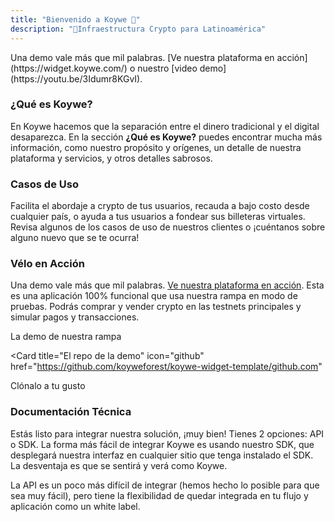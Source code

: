 ```yaml
---
title: "Bienvenido a Koywe 🌳"
description: "👋Infraestructura Crypto para Latinoamérica"
---
```


<Tip>
  Una demo vale más que mil palabras. [Ve nuestra plataforma en
  acción](https://widget.koywe.com/) o nuestro [video
  demo](https://youtu.be/3Idumr8KGvI).
</Tip>

### ¿Qué es Koywe?

En Koywe hacemos que la separación entre el dinero tradicional y el digital
desaparezca. En la sección **¿Qué es Koywe?** puedes encontrar mucha más
información, como nuestro propósito y orígenes, un detalle de nuestra plataforma
y servicios, y otros detalles sabrosos.

<Card title="🌳 ¿Qué es Koywe?" href="/sobre-koywe/que-es-koywe" />

### Casos de Uso

Facilita el abordaje a crypto de tus usuarios, recauda a bajo costo desde
cualquier país, o ayuda a tus usuarios a fondear sus billeteras virtuales.
Revisa algunos de los casos de uso de nuestros clientes o ¡cuéntanos sobre
alguno nuevo que se te ocurra!

<Card title="✨ Casos de Uso" href="/sobre-koywe/casos-de-uso" />

### Vélo en Acción

Una demo vale más que mil palabras.
[Ve nuestra plataforma en acción](https://widget.koywe.com/). Esta es una
aplicación 100% funcional que usa nuestra rampa en modo de pruebas. Podrás
comprar y vender crypto en las testnets principales y simular pagos y
transacciones.

<CardGroup cols={2}>
<Card title="React App to Test Koywe's Widget" icon= "react" href="https://widget.koywe.com">
  La demo de nuestra rampa
</Card>

<Card
  title="El repo de la demo"
  icon="github"
  href="https://github.com/koyweforest/koywe-widget-template/github.com"
>
   Clónalo a tu gusto
</Card>
</CardGroup>

### Documentación Técnica

Estás listo para integrar nuestra solución, ¡muy bien! Tienes 2 opciones: API o
SDK. La forma más fácil de integrar Koywe es usando nuestro SDK, que desplegará
nuestra interfaz en cualquier sitio que tenga instalado el SDK. La desventaja es
que se sentirá y verá como Koywe.

La API es un poco más difícil de integrar (hemos hecho lo posible para que sea
muy fácil), pero tiene la flexibilidad de quedar integrada en tu flujo y
aplicación como un white label.

<CardGroup>
<Card title="🖥 Documentación SDK" href="/documentacion/documentacion-sdk" />

<Card title="🛠 Documentación API" href="/documentacion/documentacion-api" />
</CardGroup>
